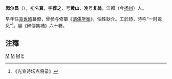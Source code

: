 '''闵尔昌'''（{{bd|1872年||1948年|catIdx=M閔}}），初名'''真'''，字'''葆之'''，号'''黄山'''，晚号'''复翁'''，江都（今[[扬州|扬州]]）人。

早年任[[袁世凯|袁世凯]]幕僚，曾参与修纂《[[清儒学案|清儒学案]]》，個性耿介。工於詩，時称“一时鸾凤”<ref>《光宣诗坛点将录》</ref>。編《碑傳集補》六十卷。

==注釋==
{{reflist}}

{{寒廬七子}}
[[Category:清朝歷史學家|M]]
[[Category:清朝詩人|M]]
[[Category:揚州人|M]]
[[Category:閔姓|E]]
{{清朝人物小作品}}